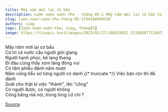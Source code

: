 ```yaml
---
title: Mấy năm mới lại có bầu
description: Lượn vượn vườn thơ - tháng 05-1 Mấy năm mới lại có bầu Cử tri cả nước cầu người giỏi giang
slug: luon-vuon-vuon-tho-thang-05-1704188090339
authors: sieg
tags: [lượn-vượn-vườn-thơ, sieg, thang05]
image: https://tinypic.host/images/2023/02/27/186535822_311885677114973_5531299908251301677_n.th.jpg
---
```


Mấy năm mới lại có bầu\
Cử tri cả nước cầu người giỏi giang\
Người hạnh phúc, kẻ lang thang\
Đi đâu cũng thấy xóm làng đông vui\
Có tấm phiếu đánh năm mươi\
Nắm vững tiểu sử từng người có danh
{/* truncate */}
Việc bận rộn thì đã đành\
Soát cho thật kĩ việc "thành", lên "công"\
Có người được, có người không\
Công bằng mà nói, trong lòng cử chi ?

[Source](https://www.facebook.com/ape.poem/posts/pfbid02P9rL8JFkvwe2RqQCdDB2hQFAW1j6Kze7CbXgNU67CqNeeWr1BBVF9zaboNye8ZyQl)
